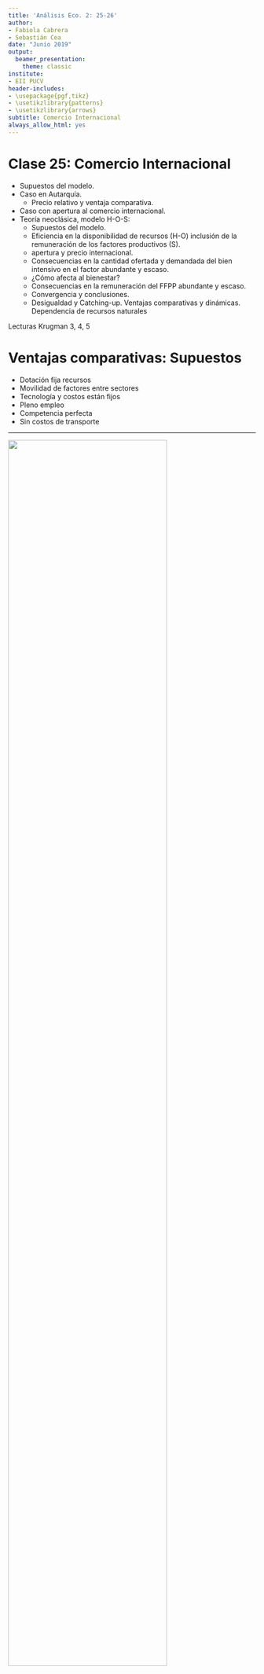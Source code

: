 ```yaml
---
title: 'Análisis Eco. 2: 25-26'
author:
- Fabiola Cabrera
- Sebastián Cea
date: "Junio 2019"
output:
  beamer_presentation:
    theme: classic
institute:
- EII PUCV
header-includes:
- \usepackage{pgf,tikz}
- \usetikzlibrary{patterns}
- \usetikzlibrary{arrows}
subtitle: Comercio Internacional
always_allow_html: yes
---
```



# Clase 25: Comercio Internacional

- Supuestos del modelo.
- Caso en Autarquía.
  - Precio relativo y ventaja comparativa.
- Caso con apertura al comercio internacional.
- Teoría neoclásica, modelo H-O-S:
  - Supuestos del modelo.
  - Eficiencia en la disponibilidad de recursos (H-O) inclusión de la remuneración de los factores productivos (S).
  - apertura y precio internacional.
  - Consecuencias en la cantidad ofertada y demandada del bien intensivo en el factor abundante y escaso.
  - ¿Cómo afecta al bienestar?
  - Consecuencias en la remuneración del FFPP abundante y escaso.
  - Convergencia y conclusiones.
  - Desigualdad y Catching-up. Ventajas comparativas y dinámicas. Dependencia de recursos naturales

Lecturas Krugman 3, 4, 5


# Ventajas comparativas: Supuestos

- Dotación fija recursos
- Movilidad de factores entre sectores
- Tecnología y costos están fijos
- Pleno empleo
- Competencia perfecta
- Sin costos de transporte

---


![](VentajaComparativa.png){height=80%}\

\vfill

Fuente: Wikimedia

# Ventajas comparativas: Ejemplo Exportaciones FOB USD

|                     |Valparaíso              |Viña del Mar              |
|---------------------|------------------------|--------------------------|
|Instrumentos         |66125                   |139664                    |
|Instrumentos (CO)    |`r round(380000/66125, 2)`        |`r round((5700000/139664),2)`      |
|Metales              |3.8e05                  |5.7e6                     |
|Metales (CO)         |`r round((380000/66125)^(-1),2)` |`r round((5700000/139664)^(-1),2)` |

- Viña Metales y Valpo Instrumentos?

# Heckscher-Ohlin-Samuelson

::: columns

:::: column

![](HeckscherOhlin.png){height=80%}\

::::

:::: column 

![](HeckscherOhlinTrade.png){height=80%}\

::::

:::


Fuente: Wikimedia